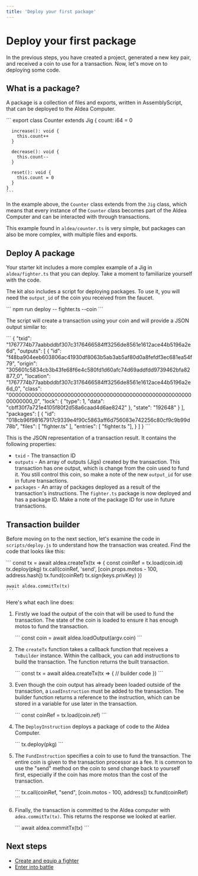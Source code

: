 ```yaml
---
title: 'Deploy your first package'
---
```



# Deploy your first package

In the previous steps, you have created a project, generated a new key pair, and received a coin to use for a transaction. Now, let's move on to deploying some code.

## What is a package?

A package is a collection of files and exports, written in AssemblyScript, that can be deployed to the Aldea Computer.

<CodeContainer lang="ts">
    ```
    export class Counter extends Jig {
      count: i64 = 0

      increase(): void {
        this.count++
      }

      decrease(): void {
        this.count--
      }

      reset(): void {
        this.count = 0
      }
    }
    ```
</CodeContainer>

In the example above, the `Counter` class extends from the `Jig` class, which means that every instance of the `Counter` class becomes part of the Aldea Computer and can be interacted with through transactions.

This example found in `aldea/counter.ts` is very simple, but packages can also be more complex, with multiple files and exports.

## Deploy A package

Your starter kit includes a more complex example of a Jig in `aldea/fighter.ts` that you can deploy. Take a moment to familiarize yourself with the code.

The kit also includes a script for deploying packages. To use it, you will need the `output_id` of the coin you received from the faucet.

<CodeContainer lang="base" lines={false}>
    ```
    npm run deploy -- fighter.ts --coin <OUTPUT_ID>
    ```
</CodeContainer>

The script will create a transaction using your coin and will provide a JSON output similar to:

<CodeContainer lang="json" lines={false}>
    ```
    {
      "txid": "1767774b77aabbddbf307c3176466584ff3256de8561e1612ace44b5196a2e6d",
      "outputs": [
        {
          "id": "f48ba904eeb603806ac41930df8063b5ab3ab5af80d0a8fefdf3ec681ea54f79",
          "origin": "305601c5834cb3b43fe68f6e4c580fd1d60afc74d69addfdd9739462bfa82877_0",
          "location": "1767774b77aabbddbf307c3176466584ff3256de8561e1612ace44b5196a2e6d_0",
          "class": "0000000000000000000000000000000000000000000000000000000000000000_0",
          "lock": { "type": 1, "data": "cbff30f7a721e4105f80f2d58a6caad4d6ae8242" },
          "state": "192648"
        }
      ],
      "packages": [
        {
          "id": "018cb96f98167917c9339e4f90c5863aff6d756083e742256c80cf9c9b99d78b",
          "files": [ "fighter.ts" ],
          "entries": [ "fighter.ts "],
        }
      ]
    }
    ```
</CodeContainer>

This is the JSON representation of a transaction result. It contains the following properties:

- `txid` - The transaction ID
- `outputs` - An array of outputs (Jigs) created by the transaction. This transaction has one output, which is change from the coin used to fund it. You still control this coin, so make a note of the new `output_id` for use in future transactions.
- `packages` - An array of packages deployed as a result of the transaction's instructions. The `fighter.ts` package is now deployed and has a package ID. Make a note of the package ID for use in future transactions.

## Transaction builder

Before moving on to the next section, let's examine the code in `scripts/deploy.js` to understand how the transaction was created. Find the code that looks like this:

<CodeContainer lang="ts">
    ```
     const tx = await aldea.createTx(tx => {
      const coinRef = tx.load(coin.id)
      tx.deploy(pkg)
      tx.call(coinRef, 'send', [coin.props.motos - 100, address.hash])
      tx.fund(coinRef)
      tx.sign(keys.privKey)
    })

    await aldea.commitTx(tx)
    ```
</CodeContainer>

Here's what each line does:

1. Firstly we load the output of the coin that will be used to fund the transaction. The state of the coin is loaded to ensure it has enough motos to fund the transaction.
    
    <CodeContainer lang="ts" lines={false}>
        ```
        const coin = await aldea.loadOutput(argv.coin)
        ```
    </CodeContainer>
    
2. The `createTx` function takes a callback function that receives a `TxBuilder` instance. Within the callback, you can add instructions to build the transaction. The function returns the built transaction.
    
    <CodeContainer lang="ts" lines={false}>
        ```
        const tx = await aldea.createTx(tx => {
          // builder code
        })
        ```
    </CodeContainer>
    
3. Even though the coin output has already been loaded outside of the transaction, a `LoadInstruction` must be added to the transaction. The builder function returns a reference to the instruction, which can be stored in a variable for use later in the transaction.
    
    <CodeContainer lang="ts" lines={false}>
        ```
        const coinRef = tx.load(coin.ref)
        ```
    </CodeContainer>
    
4. The `DeployInstruction` deploys a package of code to the Aldea Computer.
    
    <CodeContainer lang="ts" lines={false}>
        ```
        tx.deploy(pkg)
        ```
    </CodeContainer>
    
5. The `FundInstruction` specifies a coin to use to fund the transaction. The entire coin is given to the transaction processor as a fee. It is common to use the "send" method on the coin to send change back to yourself first, especially if the coin has more motos than the cost of the transaction.
    
    <CodeContainer lang="ts" lines={false}>
        ```
        tx.call(coinRef, "send", [coin.motos - 100, address])
        tx.fund(coinRef)
        ```
    </CodeContainer>
    
6. Finally, the transaction is committed to the Aldea computer with `adea.commitTx(tx)`. This returns the response we looked at earlier.
    
    <CodeContainer lang="ts" lines={false}>
        ```
        await aldea.commitTx(tx)
        ```
    </CodeContainer>
    

## Next steps

- [Create and equip a fighter](/getting-started/instances)
- [Enter into battle](/getting-started/interacting)
